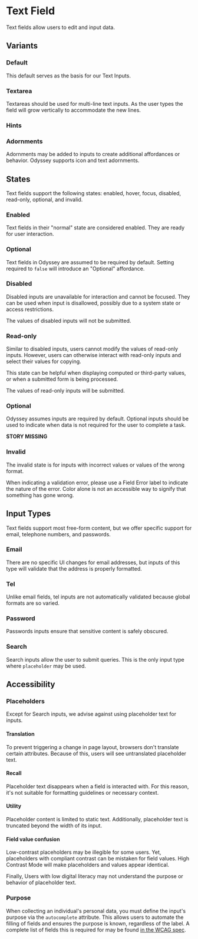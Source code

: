 
<Meta anchor />

# Text Field

Text fields allow users to edit and input data.

## Variants

### Default

This default serves as the basis for our Text Inputs.

<Canvas>
  <Story id="mui-components-forms-textfield--default" />
</Canvas>

### Textarea

Textareas should be used for multi-line text inputs. As the user types the field will grow vertically to accommodate the new lines.

<Canvas>
  <Story id="mui-components-forms-textfield--multiline" />
</Canvas>

### Hints

<Canvas>
  <Story id="mui-components-forms-textfield--hint" />
</Canvas>

### Adornments

Adornments may be added to inputs to create additional affordances or behavior. Odyssey supports icon and text adornments.

<Canvas>
  <Story id="mui-components-forms-textfield--tel" />
</Canvas>

<Canvas>
  <Story id="mui-components-forms-textfield--adornment" />
</Canvas>

## States

Text fields support the following states: enabled, hover, focus, disabled, read-only, optional, and invalid.

### Enabled

Text fields in their "normal" state are considered enabled. They are ready for user interaction.

<Canvas>
  <Story id="mui-components-forms-textfield--default" />
</Canvas>

### Optional

Text fields in Odyssey are assumed to be required by default. Setting required to `false` will introduce an "Optional" affordance.

<Canvas>
  <Story id="mui-components-forms-textfield--optional" />
</Canvas>

### Disabled

Disabled inputs are unavailable for interaction and cannot be focused. They can be used when input is disallowed, possibly due to a system state or access restrictions.

The values of disabled inputs will not be submitted.

<Canvas>
  <Story id="mui-components-forms-textfield--disabled" />
</Canvas>

### Read-only

Similar to disabled inputs, users cannot modify the values of read-only inputs. However, users can otherwise interact with read-only inputs and select their values for copying.

This state can be helpful when displaying computed or third-party values, or when a submitted form is being processed.

The values of read-only inputs will be submitted.

<Canvas>
  <Story id="mui-components-forms-textfield--read-only" />
</Canvas>

### Optional

Odyssey assumes inputs are required by default. Optional inputs should be used to indicate when data is not required for the user to complete a task.

**STORY MISSING**

### Invalid

The invalid state is for inputs with incorrect values or values of the wrong format.

When indicating a validation error, please use a Field Error label to indicate the nature of the error. Color alone is not an accessible way to signify that something has gone wrong.

<Canvas>
  <Story id="mui-components-forms-textfield--invalid" />
</Canvas>

## Input Types

Text fields support most free-form content, but we offer specific support for email, telephone numbers, and passwords.

### Email

There are no specific UI changes for email addresses, but inputs of this type will validate that the address is properly formatted.

<Canvas>
  <Story id="mui-components-forms-textfield--email" />
</Canvas>

### Tel

Unlike email fields, tel inputs are not automatically validated because global formats are so varied.

<Canvas>
  <Story id="mui-components-forms-textfield--tel" />
</Canvas>

### Password

Passwords inputs ensure that sensitive content is safely obscured.

<Canvas>
  <Story id="mui-components-forms-textfield--password" />
</Canvas>

### Search

Search inputs allow the user to submit queries. This is the only input type where `placeholder` may be used.

<Canvas>
  <Story id="mui-components-forms-textfield--search" />
</Canvas>

## Accessibility

### Placeholders

Except for Search inputs, we advise against using placeholder text for inputs.

#### Translation

To prevent triggering a change in page layout, browsers don't translate certain attributes. Because of this, users will see untranslated placeholder text.

#### Recall

Placeholder text disappears when a field is interacted with. For this reason, it's not suitable for formatting guidelines or necessary context.

#### Utility

Placeholder content is limited to static text. Additionally, placeholder text is truncated beyond the width of its input.

#### Field value confusion

Low-contrast placeholders may be illegible for some users. Yet, placeholders with compliant contrast can be mistaken for field values. High Contrast Mode will make placeholders and values appear identical.

Finally, Users with low digital literacy may not understand the purpose or behavior of placeholder text.

### Purpose

When collecting an individual's personal data, you must define the input's purpose via the `autocomplete` attribute. This allows users to automate the filling of fields and ensures the purpose is known, regardless of the label. A complete list of fields this is required for may be found <a href="https://www.w3.org/TR/WCAG21/#input-purposes">in the WCAG spec</a>.
